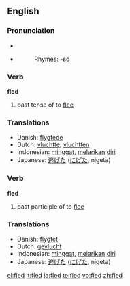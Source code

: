 ==English==

===Pronunciation===
* {{IPA|/'flεd/}}
* {{audio|en-us-fled.ogg|Audio (US)}}
*: Rhymes: [[Rhymes:English:-ɛd|-ɛd]]

===Verb===
'''fled'''

# past tense of to [[flee]]

===Translations===
{{rfc-level|Translations at L3+ (AutoFormat would have corrected level of Translations)}}
* Danish: [[flygtede]]
* Dutch: [[vluchtte]], [[vluchtten]]
* Indonesian: [[minggat]], [[lari|melarikan]] [[diri]]
* Japanese: [[逃げた]] ([[にげた]], nigeta)

===Verb===
'''fled'''

# past participle of to [[flee]]

===Translations===
* Danish: [[flygtet]]
* Dutch: [[gevlucht]]
* Indonesian: [[minggat]], [[lari|melarikan]] [[diri]]
* Japanese: [[逃げた]] ([[にげた]], nigeta)

[[el:fled]]
[[it:fled]]
[[ja:fled]]
[[te:fled]]
[[vo:fled]]
[[zh:fled]]